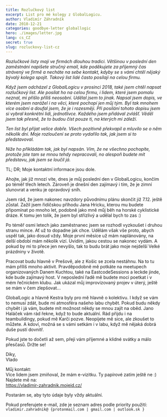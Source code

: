 ```yaml
---
title: Rozlučkový list
excerpt: List pro mé kolegy z GlobalLogicu.
author: Vladimír Záhradník
date: 2018-12-21
categories: goodbye-letter globallogic
hero: ./images/letter.jpg
lang: cs_CZ
secret: true
slug: rozluckovy-list-cz
---
```


*Rozlučkové listy mají ve firmách dlouhou tradici. Většinou v poslední den zaměstnání napíšete stručný email, kde poděkujete za příjemný čas strávený ve firmě a necháte na sebe kontakt, kdyby se s vámi chtěl nějaký bývalý kolega spojit. Takový list lidé často posílají na celou firmu.*

*Když jsem odcházel z GlobalLogicu v prosinci 2018, také jsem chtěl napsat rozlučkový list. Ale posílat ho na celou firmu, i lidem, které jsem pomalu neznal, mi přišlo příliš neosobní. Udělal jsem to jinak. Napsal jsem dopis, ve kterém jsem narážel i na věci, které pochopí jen můj tým. Byl tak mnohem více osobní a doufal jsem, že je i rozesměji. Při posílání tohoto dopisu jsem si vybral konkrétní lidi, jednotlivce. Každého jsem přidával zvlášť. Věděl jsem tak přesně, že to budou číst pouze ti, na kterých mi záleží.*

*Ten list byl přijat velice dobře. Všech pozitivně překvapil a mluvilo se o něm několik dní. Moje rozloučení se proto vydařilo tak, jak jsem si to představoval.*

*Níže ho přikládám tak, jak byl napsán. Vím, že ne všechno pochopíte, protože jste tam se mnou tehdy nepracovali, no alespoň budete mít představu, jak jsem se loučil já.*

TL; DR; Moje kontaktní informace jsou dole.

Ahojte,
jak již mnozí víte, dnes je můj poslední den v GlobalLogicu, končím po téměř třech letech. Zároveň je dnešní den zajímavý i tím, že je zimní slunovrat a venku je opravdový sníh.

Jsem rád, že jsem nakonec navzdory původnímu plánu skončit již 7.12. ještě zůstal. Zažil jsem řidičskou příhodu Jana Hricku, kterou mu budete připomínat po mnoho let, podobně jako mně můj běh na horské cyklistické dráze. K tomu jen tolik, že jsem byl střízlivý a udělal bych to zas :)

Po téměř osmi letech jako zaměstnanec jsem se rozhodl vyzkoušet i druhou stranu mince. Ať už to dopadne jak chce. Udělám však vše proto, abych uspěl tak, jako dosud vždy. Moje první měsíce už mám naplánovány, na delší období mám několik vizí. Uvidím, jakou cestou se nakonec vydám. A pokud by mi to přece jen nevyšlo, tak to budu brát jako moje nejdelší Velké prázdniny v životě.

Pracovat budu hlavně v Prešově, ale z Košic se zcela nestáhnu. Na to tu mám příliš mnoho aktivit. Pravděpodobně mě potkáte na meetupech organizovaných Danem Kuchtou, také na EastcodeSessions a leckde jinde, kde bude zajímavý host. V neposlední řadě mě budete moci poetkat i v mém řečnickém klubu. Jak ukázal můj improvizovaný projev v úterý, ještě se mám v čem zlepšovat...

GlobalLogic a hlavně Kestra byly pro mě hlavně o kolektivu. I když se vám to nemusí zdát, bude mi atmosféra našeho labu chybět. Pokud budu někdy chybět i já vám, budete mít možnost někdy se mnou zajít na oběd. Jano Haláček vám rád řekne, když to bude aktuální. Rád přijdu i na teambuildingy, pokud mě Karči pozve. Neopijete mě sice, ale zkoušet to můžete. A kdoví, možná se s vámi setkám i v labu, když mě nějaká dobrá duše pustí dovnitř.

Pokud jste to dočetli až sem, přeji vám příjemné a klidné svátky a málo přesčasů. Držte se!

Díky,<br />
Vlado

Můj kontakt:<br/>
Více lidem jsem zmiňoval, že mám e-vizitku. Ty papírové zatím ještě ne :)<br />
Najdete mě na:<br />
https://vladimir-zahradnik.mojeid.cz/

Postarám se, aby tyto údaje byly vždy aktuální.

Pokud preferujete e-mail, zde je seznam adres podle priority použití:<br />
`vladimir.zahradnik@ {protonmail.com | gmail.com | outlook.sk }`
